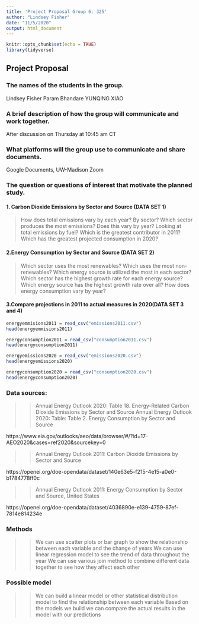 ---
title: 'Project Proposal Group 6: 325'
author: "Lindsey Fisher"
date: "11/5/2020"
output: html_document
---

```{r setup, include=FALSE}
knitr::opts_chunk$set(echo = TRUE)
library(tidyverse)
```

## Project Proposal

### The names of the students in the group.
Lindsey Fisher
Param Bhandare
YUNQING XIAO

### A brief description of how the group will communicate and work together.
After discussion on Thursday at 10:45 am CT

### What platforms will the group use to communicate and share documents.
Google Documents, UW-Madison Zoom 

### The question or questions of interest that motivate the planned study.

#### 1. Carbon Dioxide Emissions by Sector and Source (DATA SET 1)
>How does total emissions vary by each year? By sector?
>Which sector produces the most emissions? Does this vary by year?
>Looking at total emissions by fuel? Which is the greatest contributor in 2011? Which has the greatest projected consumption in 2020?

#### 2.Energy Consumption by Sector and Source  (DATA SET 2)
>Which sector uses the most renewables? Which uses the most non-renewables?
>Which energy source is utilized the most in each sector?
>Which sector has the highest growth rate for each energy source?
>Which energy source has the highest growth rate over all? 
>How does energy consumption vary by year?

#### 3.Compare projections in 2011 to actual measures in 2020(DATA SET 3 and 4)

```{r}
energyemmisions2011 = read_csv("emissions2011.csv")
head(energyemmisions2011)

energyconsumption2011 = read_csv("consumption2011.csv")
head(energyconsumption2011)

energyemissions2020 = read_csv("emissions2020.csv")
head(energyemissions2020)

energyconsumption2020 = read_csv("consumption2020.csv")
head(energyconsumption2020)

```

### Data sources: 



>> Annual Energy Outlook 2020: Table 18. Energy-Related Carbon Dioxide Emissions by Sector and Source
>> Annual Energy Outlook 2020: Table: Table 2. Energy Consumption by Sector and Source
 
 https://www.eia.gov/outlooks/aeo/data/browser/#/?id=17-AEO2020&cases=ref2020&sourcekey=0
 

>> Annual Energy Outlook 2011: Carbon Dioxide Emissions by Sector and Source

https://openei.org/doe-opendata/dataset/140e63e5-f215-4e15-a0e0-b1784778ff0c

>> Annual Energy Outlook 2011: Energy Consumption by Sector and Source, United States

https://openei.org/doe-opendata/dataset/4036890e-e139-4759-87ef-7814e814234e


### Methods 

>> We can use scatter plots or bar graph to show the relationship between each variable and the change of years
>> We can use linear regression model to see the trend of data throughout the year
>> We can use various join method to combine different data together to see how they affect each other

### Possible model 

>> We can build a linear model or other statistical distribution model to find the relationship between each variable
>> Based on the models we build we can compare the actual results in the model with our predictions
